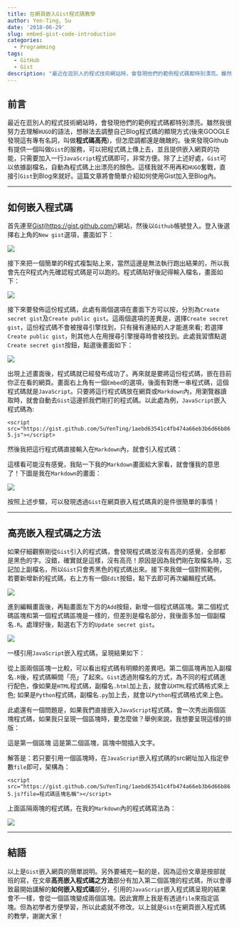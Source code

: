 ```yaml
---
title: 在網頁嵌入Gist程式碼教學
author: Yen-Ting, Su
date: '2018-06-29'
slug: embed-gist-code-introduction
categories:
  - Programming
tags: 
  - GitHub
  - Gist
description: "最近在逛別人的程式技術網站時，會發現他們的範例程式碼都特別漂亮。雖然我很努力去理解`HUGO`的語法，想辦法去調整自己Blog程式碼的顯現方式(後來GOOGLE發現這有專有名詞，叫做**程式碼高亮**)，但怎麼調都還是醜醜的。後來發現Github有提供一個叫做`Gist`的服務，可以把程式碼上傳上去，並且提供嵌入網頁的功能，只需要加入一行`JavaScript`程式碼即可，非常方便。"
---
```


## 前言

最近在逛別人的程式技術網站時，會發現他們的範例程式碼都特別漂亮。雖然我很努力去理解`HUGO`的語法，想辦法去調整自己Blog程式碼的顯現方式(後來GOOGLE發現這有專有名詞，叫做**程式碼高亮**)，但怎麼調都還是醜醜的。後來發現Github有提供一個叫做`Gist`的服務，可以把程式碼上傳上去，並且提供嵌入網頁的功能，只需要加入一行`JavaScript`程式碼即可，非常方便。除了上述好處，`Gist`可以依據副檔名，自動為程式碼上出漂亮的顏色。這樣我就不用再和`HUGO`奮戰，直接引`Gist`到Blog來就好。這篇文章將會簡單介紹如何使用Gist加入至Blog內。

---

## 如何嵌入程式碼

首先連至[Gist](https://gist.github.com/)([https://gist.github.com/](https://gist.github.com/))網站，然後以`Github`帳號登入。登入後選擇右上角的`New gist`選項，畫面如下：

![](1.png)

接下來把一個簡單的R程式複製貼上來，當然這邊是無法執行跑出結果的，所以我會先在R程式內先確認程式碼是可以跑的。程式碼貼好後記得輸入檔名，畫面如下：

![](2.png)

接下來要發佈這份程式碼，此處有兩個選項在畫面下方可以按，分別為`Create secret gist`及`Create public gist`。這兩個選項的差異是，選擇`Create secret gist`，這份程式碼不會被搜尋引擎找到，只有擁有連結的人才能進來看; 若選擇`Create public gist`，則其他人在用搜尋引擎搜尋時會被找到。此處我習慣點選`Create secret gist`按鈕，點選後畫面如下：

![](3.png)

出現上述畫面後，程式碼就已經發布成功了。再來就是要將這份程式碼，嵌在目前你正在看的網頁。畫面右上角有一個`Embed`的選項，後面有對應一串程式碼，這個程式碼就是`JavaScript`。只要將這行程式碼放在網頁或`Markdown`內，用瀏覽器讀取時，就會自動去`Gist`這邊抓我們剛打的程式碼。以此處為例，`JavaScript`嵌入程式碼為:

`<script src="https://gist.github.com/SuYenTing/1aebd63541c4fb474a66eb3b6d66b865.js"></script>`

然後我把這行程式碼直接輸入在`Markdown`內，就會引入程式碼：
<script src="https://gist.github.com/SuYenTing/1aebd63541c4fb474a66eb3b6d66b865.js?file=2018-06-29-embed-gist-code-introduction-example-1"></script>

這樣看可能沒有感覺，我貼一下我的`Markdown`畫面給大家看，就會懂我的意思了！下圖是我在`Markdown`的畫面：

![](4.png)

按照上述步驟，可以發現透過`Gist`在網頁嵌入程式碼真的是件很簡單的事情！

---

## 高亮嵌入程式碼之方法

如果仔細觀察剛從`Gist`引入的程式碼，會發現程式碼並沒有高亮的感覺，全部都是黑色的字。沒錯，確實就是這樣，沒有高亮！原因是因為我們剛在取檔名時，忘記加上副檔名，所以`Gist`只會秀黑色的程式碼出來。接下來我做一個對照範例，若要新增新的程式碼，右上方有一個`Edit`按鈕，點下去即可再次編輯程式碼。

![](5.png)

進到編輯畫面後，再點畫面左下方的`Add `按鈕，新增一個程式碼區塊。第二個程式碼區塊和第一個程式碼區塊是一樣的，但差別是檔名部分，我後面多加一個副檔名`.R`。處理好後，點選右下方的`Update secret gist`。

![](6.png)

一樣引用`JavaScript`嵌入程式碼，呈現結果如下：

<script src="https://gist.github.com/SuYenTing/1aebd63541c4fb474a66eb3b6d66b865.js"></script>

從上面兩個區塊一比較，可以看出程式碼有明顯的差異吧。第二個區塊再加入副檔名`.R`後，程式碼瞬間「亮」了起來。`Gist`透過附檔名的方式，為不同的程式碼進行配色，像如果是`HTML`程式碼，副檔名`.html`加上去，就會以`HTML`程式碼格式來上色; 如果是`Python`程式碼，副檔名`.py`加上去，就會以`Python`程式碼格式來上色。

此處還有一個問題是，如果我們直接嵌入`JavaScript`程式碼，會一次秀出兩個區塊程式碼，如果我只呈現一個區塊時，要怎麼做？舉例來說，我想要呈現這樣的排版：

這是第一個區塊
<script src="https://gist.github.com/SuYenTing/1aebd63541c4fb474a66eb3b6d66b865.js?file=2018-06-29-embed-gist-code-introduction-example-1"></script>

這是第二個區塊，區塊中間插入文字。
<script src="https://gist.github.com/SuYenTing/1aebd63541c4fb474a66eb3b6d66b865.js?file=2018-06-29-embed-gist-code-introduction-example-2.R"></script>

解答是：若只要引用一個區塊時，在`JavaScript`嵌入程式碼的src網址加入指定參數`file`即可，架構為：

`<script src="https://gist.github.com/SuYenTing/1aebd63541c4fb474a66eb3b6d66b865.js?file=程式碼區塊名稱"></script>`

上面區隔兩塊的程式碼，在我的`Markdown`內的程式碼寫法為：

![](7.png)

---

## 結語

以上是`Gist`嵌入網頁的簡單說明。另外要補充一點的是，因為這份文章是按部就班的寫，在文章**高亮嵌入程式碼之方法**部分有加入第二個區塊的程式碼，所以會導致最開始講解的**如何嵌入程式碼**部分，引用的`JavaScript`嵌入程式碼呈現的結果會不一樣，會從一個區塊變成兩個區塊。因此實際上我是有透過`file`來指定區塊。但為初學者方便學習，所以此處就不修改。以上就是`Gist`在網頁嵌入程式碼的教學，謝謝大家！






